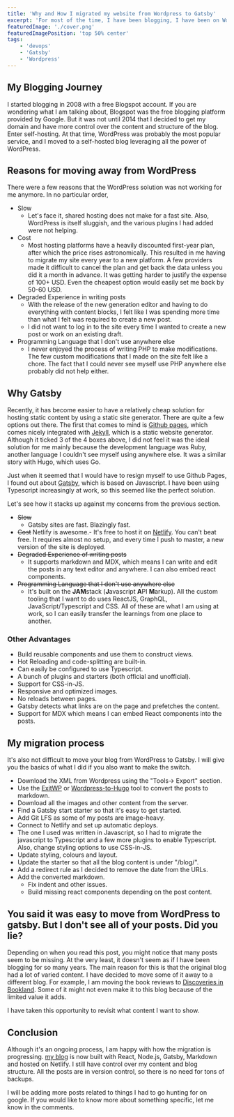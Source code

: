 ```yaml
---
title: 'Why and How I migrated my website from Wordpress to Gatsby'
excerpt: 'For most of the time, I have been blogging, I have been on WordPress. What motivated me to migrate my site to Gatsby and how did I move the site'
featuredImage: './cover.png'
featuredImagePosition: 'top 50% center'
tags:
    - 'devops'
    - 'Gatsby'
    - 'Wordpress'
---
```


## My Blogging Journey

I started blogging in 2008 with a free Blogspot account. If you are wondering what I am talking about, Blogspot was the free blogging platform provided by Google. But it was not until 2014 that I decided to get my domain and have more control over the content and structure of the blog. Enter self-hosting. At that time, WordPress was probably the most popular service, and I moved to a self-hosted blog leveraging all the power of WordPress.

## Reasons for moving away from WordPress

There were a few reasons that the WordPress solution was not working for me anymore. In no particular order,

-   Slow
    -   Let's face it, shared hosting does not make for a fast site. Also, WordPress is itself sluggish, and the various plugins I had added were not helping.
-   Cost
    -   Most hosting platforms have a heavily discounted first-year plan, after which the price rises astronomically. This resulted in me having to migrate my site every year to a new platform. A few providers made it difficult to cancel the plan and get back the data unless you did it a month in advance. It was getting harder to justify the expense of 100+ USD. Even the cheapest option would easily set me back by 50-60 USD.
-   Degraded Experience in writing posts
    -   With the release of the new generation editor and having to do everything with content blocks, I felt like I was spending more time than what I felt was required to create a new post.
    -   I did not want to log in to the site every time I wanted to create a new post or work on an existing draft.
-   Programming Language that I don't use anywhere else
    -   I never enjoyed the process of writing PHP to make modifications. The few custom modifications that I made on the site felt like a chore. The fact that I could never see myself use PHP anywhere else probably did not help either.

## Why Gatsby

Recently, it has become easier to have a relatively cheap solution for hosting static content by using a static site generator. There are quite a few options out there. The first that comes to mind is [Github pages](https://pages.github.com/), which comes nicely integrated with [Jekyll](https://jekyllrb.com), which is a static website generator. Although it ticked 3 of the 4 boxes above, I did not feel it was the ideal solution for me mainly because the development language was Ruby, another language I couldn't see myself using anywhere else. It was a similar story with Hugo, which uses Go.

Just when it seemed that I would have to resign myself to use Github Pages, I found out about [Gatsby](https://gatsbyjs.org), which is based on Javascript. I have been using Typescript increasingly at work, so this seemed like the perfect solution.

Let's see how it stacks up against my concerns from the previous section.

-   ~~Slow~~
    -   Gatsby sites are fast. Blazingly fast.
-   ~~Cost~~ Netlify is awesome.- It's free to host it on [Netlify](http://www.netlify.com). You can't beat free. It requires almost no setup, and every time I push to master, a new version of the site is deployed.
-   ~~Degraded Experience of writing posts~~
    -   It supports markdown and MDX, which means I can write and edit the posts in any text editor and anywhere. I can also embed react components.
-   ~~Programming Language that I don't use anywhere else~~
    -   It's built on the **JAM**stack (**J**avascript **A**PI **M**arkup). All the custom tooling that I want to do uses ReactJS, GraphQL, JavaScript/Typescript and CSS. All of these are what I am using at work, so I can easily transfer the learnings from one place to another.

### Other Advantages

-   Build reusable components and use them to construct views.
-   Hot Reloading and code-splitting are built-in.
-   Can easily be configured to use Typescript.
-   A bunch of plugins and starters (both official and unofficial).
-   Support for CSS-in-JS.
-   Responsive and optimized images.
-   No reloads between pages.
-   Gatsby detects what links are on the page and prefetches the content.
-   Support for MDX which means I can embed React components into the posts.

## My migration process

It's also not difficult to move your blog from WordPress to Gatsby. I will give you the basics of what I did if you also want to make the switch.

-   Download the XML from Wordpress using the "Tools-> Export" section.
-   Use the [ExitWP](https://github.com/thomasf/exitwp) or [Wordpress-to-Hugo](https://github.com/SchumacherFM/wordpress-to-hugo-exporter) tool to convert the posts to markdown.
-   Download all the images and other content from the server.
-   Find a Gatsby start starter so that it's easy to get started.
-   Add Git LFS as some of my posts are image-heavy.
-   Connect to Netlify and set up automatic deploys.
-   The one I used was written in Javascript, so I had to migrate the javascript to Typescript and a few more plugins to enable Typescript. Also, change styling options to use CSS-in-JS.
-   Update styling, colours and layout.
-   Update the starter so that all the blog content is under "/blog/".
-   Add a redirect rule as I decided to remove the date from the URLs.
-   Add the converted markdown.
    -   Fix indent and other issues.
    -   Build missing react components depending on the post content.

## You said it was easy to move from WordPress to gatsby. But I don't see all of your posts. Did you lie?

Depending on when you read this post, you might notice that many posts seem to be missing. At the very least, it doesn't seem as if I have been blogging for so many years. The main reason for this is that the original blog had a lot of varied content. I have decided to move some of it away to a different blog. For example, I am moving the book reviews to [Discoveries in Bookland](https://www.discoveriesinbookland.com/). Some of it might not even make it to this blog because of the limited value it adds.

I have taken this opportunity to revisit what content I want to show.

## Conclusion

Although it's an ongoing process, I am happy with how the migration is progressing. [my blog](https://www.ankursheel.com) is now built with React, Node.js, Gatsby, Markdown and hosted on Netlify. I still have control over my content and blog structure. All the posts are in version control, so there is no need for tons of backups.

I will be adding more posts related to things I had to go hunting for on google. If you would like to know more about something specific, let me know in the comments.

